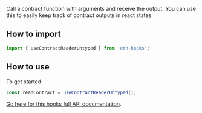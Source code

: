 Call a contract function with arguments and receive the output.
You can use this to easily keep track of contract outputs in react states.

## How to import

```typescript
import { useContractReaderUntyped } from 'eth-hooks';
```

## How to use

To get started:

```typescript
const readContract = useContractReaderUntyped();
```

[Go here for this hooks full API documentation](../../api/modules/Hooks#usecontractreaderuntyped).
